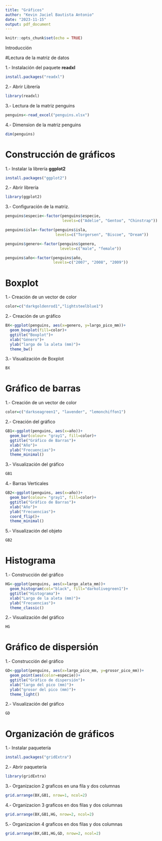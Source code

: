 ```yaml
---
title: "Gráficos"
author: "Kevin Jaciel Bautista Antonio"
date: "2023-11-15"
output: pdf_document
---
```


```r
knitr::opts_chunk$set(echo = TRUE)
```

Introducción

#Lectura de la matriz de datos

1.- Instalación del paquete **readxl**

```r
install.packages("readxl")
```
2.- Abrir Librería
```r
library(readxl)
```

3.- Lectura de la matriz penguins
```r
penguins<-read_excel("penguins.xlsx")
```

4.- Dimension de la matriz penguins
```r
dim(penguins)
```
# Construcción de gráficos

1.- Instalar la librería **ggplot2**
```r
install.packages("ggplot2")
```

2.- Abrir librería
```r
library(ggplot2)
```

3.- Configuración de la matriz.

```r
penguins$especie<-factor(penguins$especie, 
                         levels=c("Adelie", "Gentoo", "Chinstrap"))
```

```r
penguins$isla<-factor(penguins$isla, 
                      levels=c("Torgersen", "Biscoe", "Dream"))
```

```r
penguins$genero<-factor(penguins$genero, 
                        levels=c("male", "female"))
```


```r
penguins$año<-factor(penguins$año, 
                     levels=c("2007", "2008", "2009"))
```


# Boxplot

1.- Creación de un vector de color
```r
color=c("darkgoldenrod1","lightsteelblue1")

```

2.- Creación de un gráfico
```r
BX<-ggplot(penguins, aes(x=genero, y=largo_pico_mm))+
  geom_boxplot(fill=color)+
  ggtitle("Boxplot")+
  xlab("Género")+
  ylab("largo de la aleta (mm)")+
  theme_bw()
```

3.- Visualización de Boxplot
```r
BX
```

# Gráfico de barras

1.- Creación de un vector de color
```r
color=c("darkseagreen1", "lavender", "lemonchiffon1")
```

2.- Creación del gráfico
```r
GB1<-ggplot(penguins, aes(x=año))+
  geom_bar(colour= "gray1", fill=color)+
  ggtitle("Gráfico de Barras")+
  xlab("Año")+
  ylab("Frecuencias")+
  theme_minimal()
```

3.- Visualización del gráfico
```r
GB1
```

4.- Barras Verticales
```r
GB2<-ggplot(penguins, aes(x=año))+
  geom_bar(colour= "gray1", fill=color)+
  ggtitle("Gráfico de Barras")+
  xlab("Año")+
  ylab("Frecuencias")+
  coord_flip()+
  theme_minimal()
```

5.- Visualización del objeto
```r
GB2
```

# Histograma 

1.- Construcción del gráfico
```r
HG<-ggplot(penguins, aes(x=largo_aleta_mm))+
  geom_histogram(col="black", fill="darkolivegreen1")+
  ggtitle("Histograma")+
  xlab("Largo de la aleta (mm)")+
  ylab("Frecuencias")+
  theme_classic()
```

2.- Visualización del gráfico
```r
HG
```

# Gráfico de dispersión

1.- Construcción del gráfico
```r
GD<-ggplot(penguins, aes(x=largo_pico_mm, y=grosor_pico_mm))+
  geom_point(aes(color=especie))+
  ggtitle("Gráfico de dispersión")+
  xlab("largo del pico (mm)")+
  ylab("grosor del pico (mm)")+
  theme_light()
```

2.- Visualización del gráfico
```r
GD
```

# Organización de gráficos 

1.- Instalar paquetería

```r
install.packages("gridExtra")
```
2.- Abrir paquetería
```r
library(gridExtra)
```


3.- Organizacion 2 graficos en una fila y dos columnas 
```r
grid.arrange(BX,GB1, nrow=1, ncol=2)
```
 

4.- Organizacion 3 graficos en dos filas y dos columnas 
```r
grid.arrange(BX,GB1,HG, nrow=2, ncol=2)
```


5.- Organizacion 4 graficos en dos filas y dos columnas 
```r
grid.arrange(BX,GB1,HG,GD, nrow=2, ncol=2)
```

